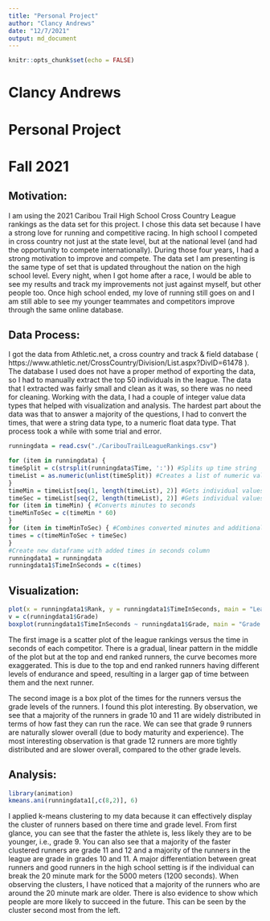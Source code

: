 ---
title: "Personal Project"
author: "Clancy Andrews"
date: "12/7/2021"
output: md_document
---

```{r setup, include=FALSE}
knitr::opts_chunk$set(echo = FALSE)
```

# Clancy Andrews
# Personal Project
# Fall 2021

## Motivation:

I am using the 2021 Caribou Trail High School Cross Country League rankings as the data set for this project. I chose this data set because I have a strong love for running and competitive racing. In high school I competed in cross country not just at the state level, but at the national level (and had the opportunity to compete internationally). During those four years, I had a strong motivation to improve and compete. The data set I am presenting is the same type of set that is updated throughout the nation on the high school level. Every night, when I got home after a race, I would be able to see my results and track my improvements not just against myself, but other people too. Once high school ended, my love of running still goes on and I am still able to see my younger teammates and competitors improve through the same online database.

## Data Process:

I got the data from Athletic.net, a cross country and track & field database ( https://www.athletic.net/CrossCountry/Division/List.aspx?DivID=61478 ). The database I used does not have a proper method of exporting the data, so I had to manually extract the top 50 individuals in the league. The data that I extracted was fairly small and clean as it was, so there was no need for cleaning. Working with the data, I had a couple of integer value data types that helped with visualization and analysis. The hardest part about the data was that to answer a majority of the questions, I had to convert the times, that were a string data type, to a numeric float data type. That process took a while with some trial and error.

```{r Import Data}
runningdata = read.csv("./CaribouTrailLeagueRankings.csv")
```

```{r Time to Seconds}
for (item in runningdata) {
timeSplit = c(strsplit(runningdata$Time, ':')) #Splits up time string
timeList = as.numeric(unlist(timeSplit)) #Creates a list of numeric values
}
timeMin = timeList[seq(1, length(timeList), 2)] #Gets individual values for minutes
timeSec = timeList[seq(2, length(timeList), 2)] #Gets individual values for seconds
for (item in timeMin) { #Converts minutes to seconds
timeMinToSec = c(timeMin * 60)
}
for (item in timeMinToSec) { #Combines converted minutes and additional seconds
times = c(timeMinToSec + timeSec)
}
#Create new dataframe with added times in seconds column
runningdata1 = runningdata
runningdata1$TimeInSeconds = c(times)
```

## Visualization:

```{r}
plot(x = runningdata1$Rank, y = runningdata1$TimeInSeconds, main = "League Rankings vs Time (Seconds)", xlab = "League Rankings", ylab = "Time (Seconds)")
v = c(runningdata1$Grade)
boxplot(runningdata1$TimeInSeconds ~ runningdata1$Grade, main = "Grade vs Time (Seconds)", xlab = "Grade Level", ylab = "Time (Seconds)")
```
The first image is a scatter plot of the league rankings versus the time in seconds of each competitor. There is a gradual, linear pattern in the middle of the plot but at the top and end ranked runners, the curve becomes more exaggerated. This is due to the top and end ranked runners having different levels of endurance and speed, resulting in a larger gap of time between them and the next runner.

The second image is a box plot of the times for the runners versus the grade levels of the runners. I found this plot interesting. By observation, we see that a majority of the runners in grade 10 and 11 are widely distributed in terms of how fast they can run the race. We can see that grade 9 runners are naturally slower overall (due to body maturity and experience). The most interesting observation is that grade 12 runners are more tightly distributed and are slower overall, compared to the other grade levels. 

## Analysis:

```{r}
library(animation)
kmeans.ani(runningdata1[,c(8,2)], 6)
```

I applied k-means clustering to my data because it can effectively display the cluster of runners based on
there time and grade level. From first glance, you can see that the faster the athlete is, less likely they are
to be younger, i.e., grade 9. You can also see that a majority of the faster clustered runners are grade 11 and 12
and a majority of the runners in the league are grade in grades 10 and 11. A major differentiation between great runners and good runners in the high school setting is if the individual can break the 20 minute mark for the 5000 meters (1200 seconds). When observing the clusters, I have noticed that a majority of the runners who are around the 20 minute mark are older. There is also evidence to show which people are more likely to succeed in the future. This can be seen by the cluster second most from the left.
